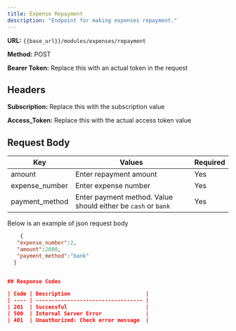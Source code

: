 ```yaml
---
title: Expense Repayment
description: "Endpoint for making expenses repayment."
---
```


**URL:** `{{base_url}}/modules/expenses/repayment`  <br />

**Method:** POST <br />

**Bearer Token:** Replace this with an actual token in the request

## Headers
**Subscription:** Replace this with the subscription value <br />

**Access_Token:** Replace this with the actual access token value

## Request Body

| Key           | Values                          | Required |
| ------------- | ------------------------------- | -------- |
| amount   | Enter repayment amount   | Yes      |
| expense_number   | Enter expense number   | Yes      |
| payment_method   | Enter payment method. Value should either be `cash` or `bank`   | Yes      |

Below is an example of json request body

```json
    {
   "expense_number":2,
   "amount":2000,
   "payment_method":"bank"
  }


## Response Codes

| Code | Description                        |
| ---- | ---------------------------------- |
| 201  | Successful                         |
| 500  | Internal Server Error              |
| 401  | Unauthorized: Check error message  |
